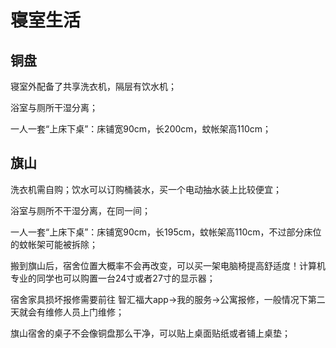 # 寝室生活

## 铜盘

寝室外配备了共享洗衣机，隔层有饮水机；

浴室与厕所干湿分离；

一人一套“上床下桌”：床铺宽90cm，长200cm，蚊帐架高110cm；

## 旗山

洗衣机需自购；饮水可以订购桶装水，买一个电动抽水装上比较便宜；

浴室与厕所不干湿分离，在同一间；

一人一套“上床下桌”：床铺宽90cm，长195cm，蚊帐架高110cm，不过部分床位的蚊帐架可能被拆除；

搬到旗山后，宿舍位置大概率不会再改变，可以买一架电脑椅提高舒适度！计算机专业的同学也可以购置一台24寸或者27寸的显示器；

宿舍家具损坏报修需要前往 智汇福大app->我的服务->公寓报修，一般情况下第二天就会有维修人员上门维修；

旗山宿舍的桌子不会像铜盘那么干净，可以贴上桌面贴纸或者铺上桌垫；